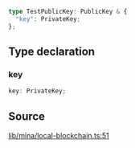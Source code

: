 ```ts
type TestPublicKey: PublicKey & {
  "key": PrivateKey;
};
```

## Type declaration

### key

```ts
key: PrivateKey;
```

## Source

[lib/mina/local-blockchain.ts:51](https://github.com/o1-labs/o1js/blob/1ed4125b454628ef1e3e4d32dd416718a59702b8/src/lib/mina/local-blockchain.ts#L51)
